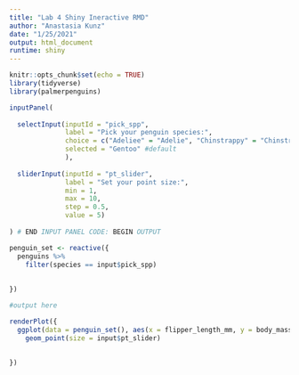 ```yaml
---
title: "Lab 4 Shiny Ineractive RMD"
author: "Anastasia Kunz"
date: "1/25/2021"
output: html_document
runtime: shiny
---
```


```r
knitr::opts_chunk$set(echo = TRUE)
library(tidyverse)
library(palmerpenguins)
```


```r

inputPanel(
  
  selectInput(inputId = "pick_spp", 
              label = "Pick your penguin species:",
              choice = c("Adeliee" = "Adelie", "Chinstrappy" = "Chinstrap", "Gentoo"), #if you want it to show up differently than whats in the data, you can put what you want in quotes = what it is in quotes
              selected = "Gentoo" #default
              ), 
  
  sliderInput(inputId = "pt_slider",
              label = "Set your point size:",
              min = 1,
              max = 10,
              step = 0.5,
              value = 5)
  
) # END INPUT PANEL CODE: BEGIN OUTPUT

penguin_set <- reactive({
  penguins %>% 
    filter(species == input$pick_spp)
  
  
})

#output here

renderPlot({
  ggplot(data = penguin_set(), aes(x = flipper_length_mm, y = body_mass_g))+
    geom_point(size = input$pt_slider)
  
  
})

```




